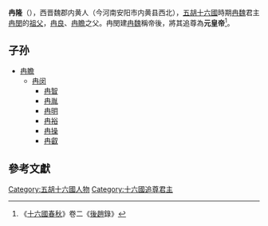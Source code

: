 '''冉隆'''（{{bd||？|？|catIdx=R}}），西晋魏郡内黄人（今河南安阳市内黄县西北），[[五胡十六國|五胡十六國]]時期[[冉魏|冉魏]]君主[[冉閔|冉閔]]的[[祖父|祖父]]，[[冉良|冉良]]、[[冉瞻|冉瞻]]之父。冉閔建[[冉魏|冉魏]]稱帝後，將其追尊為'''元皇帝'''<ref>《[[十六國春秋|十六國春秋]]》卷二《[[後趙|後趙]]錄》</ref>。
==子孙==
*[[冉瞻|冉瞻]]
**[[冉闵|冉闵]]
***[[冉智|冉智]]
***[[冉胤|冉胤]]
***[[冉明|冉明]]
***[[冉裕|冉裕]]
***[[冉操|冉操]]
***[[冉叡|冉叡]]
==參考文獻==
{{reflist}}

[[Category:五胡十六國人物|Category:五胡十六國人物]]
[[Category:十六國追尊君主|Category:十六國追尊君主]]
